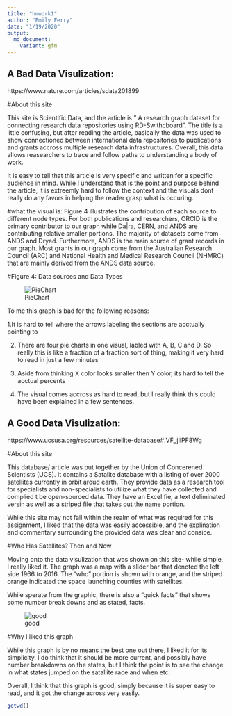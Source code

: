 ```yaml
---
title: "hmwork1"
author: "Emily Ferry"
date: "1/19/2020"
output: 
  md_document:
    variant: gfm
---
```


## A Bad Data Visulization: 
https://www.nature.com/articles/sdata201899

#About this site 

This site is Scientific Data, and the article is " A research graph dataset for connecting research data repositories using RD-Swithcboard". The title is a little confusing, but after reading the article, basically the data was used to show connectioned between international data repositories to publications and grants accross multiple research data infrastructures. Overall, this data allows reasearchers to trace and follow paths to understanding a body of work. 

It is easy to tell that this article is very specific and written for a specific audience in mind. While I understand that is the point and purpose behind the article, it is extreemly hard to follow the context and the visuals dont really do any favors in helping the reader grasp what is occuring. 

#what the visual is: 
Figure 4 illustrates the contribution of each source to different node types. For both publications and researchers, ORCID is the primary contributor to our graph while Da|ra, CERN, and ANDS are contributing relative smaller portions. The majority of datasets come from ANDS and Dryad. Furthermore, ANDS is the main source of grant records in our graph. Most grants in our graph come from the Australian Research Council (ARC) and National Health and Medical Research Council (NHMRC) that are mainly derived from the ANDS data source.

#Figure 4: Data sources and Data Types 

![PieChart](/Users/emilyferry/Desktop/data_vis/assignment1/assignement1/bad.jpg⁩)

To me this graph is bad for the following reasons: 

1.It is hard to tell where the arrows labeling the sections are acctually pointing to

2. There are four pie charts in one visual, labled with A, B, C and D. So really this is like a fraction of a fraction sort of thing, making it very hard to read in just a few minutes

3. Aside from thinking X color looks smaller then Y color, its hard to tell the acctual percents 

4. The visual comes accross as hard to read, but I really think this could have been explained in a few sentences. 

## A Good Data Visulization: 
https://www.ucsusa.org/resources/satellite-database#.VF_jIlPF8Wg

#About this site

This database/ article was put together by the Union of Concerened Scientists (UCS). It contains a Satalite database with a listing of over 2000 satellites currently in orbit aroud earth. They provide data as a research tool for specialists and non-specialists to utilize what they have collected and complied t be open-sourced data. They have an Excel fie, a text deliminated versin as well as a striped file that takes out the name portion. 

While this site may not fall within the realm of what was required for this assignment, I liked that the data was easily accessible, and the explination and commentary surrounding the provided data was clear and consice. 

#Who Has Satellites? Then and Now

Moving onto the data visulization that was shown on this site- while simple, I really liked it. The graph was a map with a slider bar that denoted the left side 1966 to 2016. The "who" portion is shown with orange, and the striped orange indicated the space launching counties with satellites.

While sperate from the graphic, there is also a "quick facts" that shows some number break downs and as stated, facts.

![good](/Users/emilyferry/Desktop/data_vis/assignment1/assignement1/good.png⁩)

#Why I liked this graph

While this graph is by no means the best one out there, I liked it for its simplicity. I do think that it should be more current, and possibly have number breakdowns on the states, but I think the point is to see the change in what states jumped on the satallite race and when etc.

Overall, I think that this graph is good, simply because it is super easy to read, and it got the change across very easily. 

```r
getwd()
```

